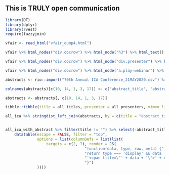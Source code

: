 ## This is TRULY open communication

```r
library(DT)
library(dplyr)
library(rvest)
require(fuzzyjoin)

vfair <- read_html("vfair_dump4.html")

vfair %>% html_nodes("div.docrow") %>% html_node("h3") %>% html_text() -> all_titles 

vfair %>% html_nodes("div.docrow") %>% html_node("div.presenter") %>% html_node("span") %>% html_node("strong") %>% html_text() -> all_presenters

vfair %>% html_nodes("div.docrow") %>% html_node("a.play-webinar") %>% html_attr("data-url") -> vimeo_links

abstracts <- rio::import("70th Annual ICA Conference_21MAY2020.csv") %>% as_tibble

colnames(abstracts)[c(10, 14, 1, 3, 17)] <- c("abstract_title", "abstract_authors", "abstract_session_name", "abstract_div", "abstract_body")

abstracts <- abstracts[, c(10, 14, 1, 3, 17)]

tibble::tibble(title = all_titles, presenter = all_presenters, vimeo_link = vimeo_links) -> all_ica

all_ica %>% stringdist_left_join(abstracts, by = c(title = "abstract_title"), method = "lv", max_dist = 3) -> all_ica_with_abstract


all_ica_with_abstract %>% filter(title != "") %>% select(-abstract_title) %>% mutate(vimeo_link = paste0('<a  target=_blank href=', vimeo_link, '>link</a>' ) ) %>%
    datatable(escape = FALSE, filter = "top",
              options = list(columnDefs = list(list(
                  targets = c(2, 7), render = JS(
                                   "function(data, type, row, meta) {",
                                   "return type === 'display' && data != null && data.length > 50 ?",
                                   "'<span title=\"' + data + '\">' + data.substr(0, 50) + '...</span>' : data;",
                                   "}")
              ))))
```
